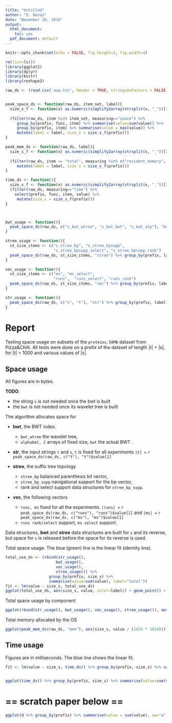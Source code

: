 ```yaml
---
title: "Untitled"
author: "O. Denas"
date: "November 20, 2016"
output:
  html_document:
    toc: yes
  pdf_document: default
---
```


```r
knitr::opts_chunk$set(echo = FALSE, fig.height=3, fig.width=4)
```

```r
rm(list=ls())
library(ggplot2)
library(dplyr)
library(knitr)
library(reshape2)

raw_ds <- (read.csv('aaa.txt', header = TRUE, stringsAsFactors = FALSE))


peak_space_ds <- function(raw_ds, item_set, label){
  size_s_f <- function(x) as.numeric(simplify2array(strsplit(x, "_"))[2,])
  
  (filter(raw_ds, item %in% item_set, measuring=="space") %>% 
     group_by(prefix, func, item) %>% summarise(value=sum(value)) %>%
     group_by(prefix, item) %>% summarise(value = max(value)) %>% 
     mutate(label = label, size_s = size_s_f(prefix)))
}

peak_mem_ds <- function(raw_ds, label){
  size_s_f <- function(x) as.numeric(simplify2array(strsplit(x, "_"))[2,])
  
  (filter(raw_ds, item == "total", measuring %in% c("resident_memory", "virtual_memory")) %>% 
     mutate(label = label, size_s = size_s_f(prefix)))
}

time_ds <- function(){
  size_s_f <- function(x) as.numeric(simplify2array(strsplit(x, "_"))[2,])
  (filter(raw_ds, measuring=="time") %>% 
    select(prefix, func, item, value) %>% 
     mutate(size_s = size_s_f(prefix)))
}



bwt_usage <- function(){
  peak_space_ds(raw_ds, c("s_bwt_wtree", "s_bwt_bwt", "s_bwt_alp"), "bwt") %>% group_by(prefix, label) %>% summarize(size_s=max(size_s), value=sum(value)) 
}

stree_usage <- function(){
  st_size_items <- c("s_stree_bp", "s_stree_bpsupp", 
                     "s_stree_bpsupp_select", "s_stree_bpsupp_rank")
  peak_space_ds(raw_ds, st_size_items, "stree") %>% group_by(prefix, label) %>% summarize(size_s=max(size_s), value=sum(value)) 
}

vec_usage <- function(){
  st_size_items <- c("ms", "ms_select", 
                     "runs",  "runs_select", "runs_rank")
  peak_space_ds(raw_ds, st_size_items, "vec") %>% group_by(prefix, label) %>% summarize(size_s=max(size_s), value=sum(value)) 
}

str_usage <- function(){
  peak_space_ds(raw_ds, c("s", "t"), "str") %>% group_by(prefix, label) %>% summarize(size_s=max(size_s), value=sum(value)) 
}

```

# Report

Testing space usage on subsets of the `proteins.50MB` dataset from Pizza&Chilli. All tests were done on a prefix of the dataset of length |t| + |s|, for |t| = 1000 and various values of  |s|.

## Space usage
All figures are in bytes.

**TODO**:

 * the string `s` is not needed once the bwt is built
 * the `bwt` is not needed once its wavelet tree is built

The algorithm allocates space for

 * **bwt**, the BWT index.
 
     * `bwt_wtree` the wavelet tree, 
     * `alphabet, C` arrays of fixed size, `bwt` the actual BWT . 

 * **str**, the input strings `t` and `s`, `t` is fixed for all experiments `|t| =` `r peak_space_ds(raw_ds, c("t"), "t")$value[1]`

 * **stree**, the suffix tree topology
 
     * `stree_bp` balanced parenthesis bit vector, 
     * `stree_bp_supp` navigational support for the bp vector, 
     * rank and select support data structures for `stree_bp_supp`. 

 * **vec**, the following vectors 
 
     * `runs, ms` fixed for all the experiments. `|runs| =` `r peak_space_ds(raw_ds, c("runs"), "runs")$value[1]` and  `|ms| =` `r peak_space_ds(raw_ds, c("ms"), "ms")$value[1]`
     * `runs rank/select` support, `ms select` support.

Data structures, **bwt** and **stree** data structures are built for `s` and its reverse, but space for `s` is released before the space for its reverse is used.
 
Total space usage. The blue (green) line is the linear fit (identity line).

```r
total_use_ds <- (rbind(str_usage(), 
                      bwt_usage(), 
                      vec_usage(), 
                      stree_usage()) %>% 
                   group_by(prefix, size_s) %>% 
                   summarise(value=sum(value), label="total"))
fit <- lm(value ~ size_s, total_use_ds)
ggplot(total_use_ds, aes(size_s, value, color=label)) + geom_point() + geom_line() + labs(title=sprintf("space usage: %.2fB + %.4fB * size_s", coef(fit)[1], coef(fit)[2]), x="|s|", y="Bytes") + geom_abline(intercept=coef(fit)[1], slope=coef(fit)[2], color='blue', alpha=0.5) + geom_abline(intercept=0, slope=1, color='green', alpha=0.5)
```

Total space usage by component

```r
ggplot(rbind(str_usage(), bwt_usage(), vec_usage(), stree_usage()), aes(size_s, value, fill=label)) + geom_area() + labs(title="space usage by component", x="|s|", y="Bytes")

```

Total memory allocated by the OS

```r
ggplot(peak_mem_ds(raw_ds, "mem"), aes(size_s, value / (1024 * 1024))) + geom_bar(stat='identity') + facet_wrap(~measuring, scales = "free_y", nrow = 2) + labs(y = "GBytes (1GByte = 2e+20)")
```

## Time usage
Figures are in milliseconds. The blue line shows the linear fit.


```r
fit <- lm(value ~ size_s, time_ds() %>% group_by(prefix, size_s) %>% summarise(value=sum(value)))


ggplot(time_ds() %>% group_by(prefix, size_s) %>% summarise(value=sum(value)), aes(size_s, value)) + geom_line() + geom_point() + labs(title = sprintf("time usage: %.4f + %.4f ms * size_s", coef(fit)[1], coef(fit)[2]), y="milliseconds", x="|s|") + geom_abline(intercept=coef(fit)[1], slope=coef(fit)[2], color='blue', alpha=0.5)
```

# == scratch paper below ==


```r


ggplot(d %>% group_by(prefix) %>% summarise(value = sum(value), aa="a"), aes(aa, value)) + geom_boxplot()


```
